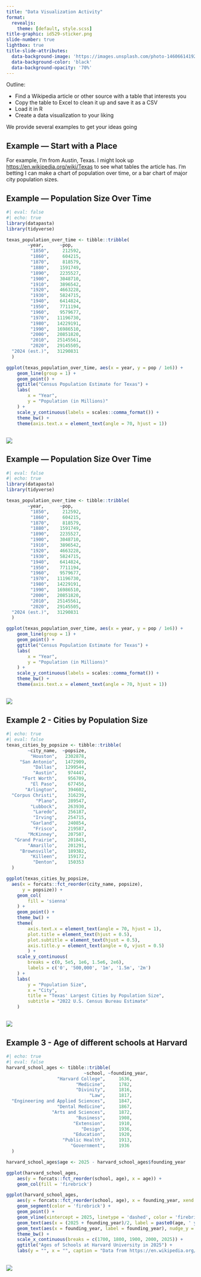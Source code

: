 ```yaml
---
title: "Data Visualization Activity"
format: 
  revealjs:
    theme: [default, style.scss]
title-graphic: id529-sticker.png
slide-number: true
lightbox: true
title-slide-attributes:
  data-background-image: 'https://images.unsplash.com/photo-1460661419201-fd4cecdf8a8b' 
  data-background-color: 'black' 
  data-background-opacity: '70%'
---
```


Outline: 

  - Find a Wikipedia article or other source with a table that interests you 
  - Copy the table to Excel to clean it up and save it as a CSV
  - Load it in R
  - Create a data visualization to your liking

We provide several examples to get your ideas going

## Example — Start with a Place

For example, I'm from Austin, Texas.  I might look up <https://en.wikipedia.org/wiki/Texas> 
to see what tables the article has.  I'm betting I can make a chart of population over time, or 
a bar chart of major city population sizes. 

## Example — Population Size Over Time 


```r
#| eval: false
#| echo: true
library(datapasta)
library(tidyverse)

texas_population_over_time <- tibble::tribble(
        ~year,      ~pop,
         "1850",     212592,
         "1860",     604215,
         "1870",     818579,
         "1880",    1591749,
         "1890",    2235527,
         "1900",    3048710,
         "1910",    3896542,
         "1920",    4663228,
         "1930",    5824715,
         "1940",    6414824,
         "1950",    7711194,
         "1960",    9579677,
         "1970",   11196730,
         "1980",   14229191,
         "1990",   16986510,
         "2000",   20851820,
         "2010",   25145561,
         "2020",   29145505,
  "2024 (est.)",   31290831
  )

ggplot(texas_population_over_time, aes(x = year, y = pop / 1e6)) + 
    geom_line(group = 1) + 
    geom_point() + 
    ggtitle("Census Population Estimate for Texas") + 
    labs(
        x = "Year",
        y = "Population (in Millions)"
    ) + 
    scale_y_continuous(labels = scales::comma_format()) + 
    theme_bw() + 
    theme(axis.text.x = element_text(angle = 70, hjust = 1)) 
```

##

![](tx_popsize.png)

## Example — Population Size Over Time 


```r
#| eval: false
#| echo: true
library(datapasta)
library(tidyverse)

texas_population_over_time <- tibble::tribble(
        ~year,      ~pop,
         "1850",     212592,
         "1860",     604215,
         "1870",     818579,
         "1880",    1591749,
         "1890",    2235527,
         "1900",    3048710,
         "1910",    3896542,
         "1920",    4663228,
         "1930",    5824715,
         "1940",    6414824,
         "1950",    7711194,
         "1960",    9579677,
         "1970",   11196730,
         "1980",   14229191,
         "1990",   16986510,
         "2000",   20851820,
         "2010",   25145561,
         "2020",   29145505,
  "2024 (est.)",   31290831
  )

ggplot(texas_population_over_time, aes(x = year, y = pop / 1e6)) + 
    geom_line(group = 1) + 
    geom_point() + 
    ggtitle("Census Population Estimate for Texas") + 
    labs(
        x = "Year",
        y = "Population (in Millions)"
    ) + 
    scale_y_continuous(labels = scales::comma_format()) + 
    theme_bw() + 
    theme(axis.text.x = element_text(angle = 70, hjust = 1)) 
```

## 

![](tx_popsize.png)

## Example 2 - Cities by Population Size

```r
#| echo: true
#| eval: false
texas_cities_by_popsize <- tibble::tribble(
        ~city_name,  ~popsize,
         "Houston",   2302878,
     "San Antonio",   1472909,
          "Dallas",   1299544,
          "Austin",    974447,
      "Fort Worth",    956709,
         "El Paso",    677456,
       "Arlington",    394602,
  "Corpus Christi",    316239,
           "Plano",    289547,
         "Lubbock",    263930,
          "Laredo",    256187,
          "Irving",    254715,
         "Garland",    240854,
          "Frisco",    219587,
        "McKinney",    207507,
   "Grand Prairie",    201843,
        "Amarillo",    201291,
     "Brownsville",    189382,
         "Killeen",    159172,
          "Denton",    150353
  )

ggplot(texas_cities_by_popsize, 
  aes(x = forcats::fct_reorder(city_name, popsize), 
      y = popsize)) + 
    geom_col(
        fill = 'sienna'
    ) + 
    geom_point() + 
    theme_bw() + 
    theme(
        axis.text.x = element_text(angle = 70, hjust = 1),
        plot.title = element_text(hjust = 0.5),
        plot.subtitle = element_text(hjust = 0.5),
        axis.title.y = element_text(angle = 0, vjust = 0.5)
        ) + 
    scale_y_continuous(
        breaks = c(0, 5e5, 1e6, 1.5e6, 2e6),
        labels = c('0', '500,000', '1m', '1.5m', '2m')
    ) + 
    labs(
        y = "Population Size",
        x = "City",
        title = "Texas' Largest Cities by Population Size",
        subtitle = "2022 U.S. Census Bureau Estimate"
    )
```

## 

![](tx_city_popsizes.png)


## Example 3 - Age of different schools at Harvard

```r
#| echo: true
#| eval: false
harvard_school_ages <- tibble::tribble(
                             ~school, ~founding_year,
                   "Harvard College",     1636,
                          "Medicine",     1782,
                          "Divinity",     1816,
                               "Law",     1817,
  "Engineering and Applied Sciences",     1847,
                   "Dental Medicine",     1867,
                 "Arts and Sciences",     1872,
                          "Business",     1908,
                         "Extension",     1910,
                            "Design",     1936,
                         "Education",     1920,
                     "Public Health",     1913,
                        "Government",     1936
  )

harvard_school_ages$age <- 2025 - harvard_school_ages$founding_year

ggplot(harvard_school_ages, 
    aes(y = forcats::fct_reorder(school, age), x = age)) + 
    geom_col(fill = 'firebrick') 

ggplot(harvard_school_ages, 
    aes(y = forcats::fct_reorder(school, age), x = founding_year, xend = 2025)) + 
    geom_segment(color = 'firebrick') + 
    geom_point() + 
    geom_vline(xintercept = 2025, linetype = 'dashed', color = 'firebrick') + 
    geom_text(aes(x = (2025 + founding_year)/2, label = paste0(age, ' years old')), nudge_y = .3, size = 3, color = 'firebrick') + 
    geom_text(aes(x = founding_year, label = founding_year), nudge_y = -.3, size = 3) + 
    theme_bw() +
    scale_x_continuous(breaks = c(1700, 1800, 1900, 2000, 2025)) + 
    ggtitle("Ages of Schools at Harvard University in 2025") + 
    labs(y = "", x = "", caption = "Data from https://en.wikipedia.org/wiki/Harvard_University")
```

## 

![](harvard_school_ages.png)


